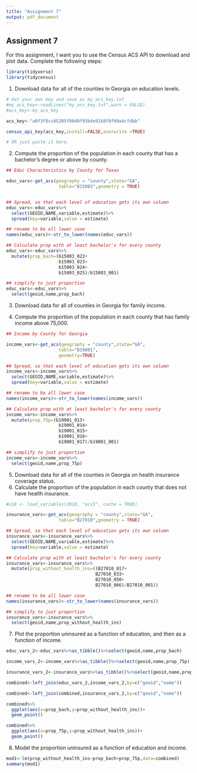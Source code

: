 ---
title: "Assignment 7"
output: pdf_document
---

Assignment 7
---

For this assignment, I want you to use the Census ACS API to download and plot data. Complete the following steps:

```{r}
library(tidyverse)
library(tidycensus)
```


1. Download data for all of the counties in Georgia on education levels. 

```{r}

# Get your own key and save as my_acs_key.txt
#my_acs_key<-readLines("my_acs_key.txt",warn = FALSE)
#acs_key<-my_acs_key

acs_key<-"a0f3f8cc65205f8040f93b4e9168f0f09a4cfdbb"

census_api_key(acs_key,install=FALSE,overwrite =TRUE)

# OR just paste it here.

```



2. Compute the proportion of the population in each county that has a bachelor's degree or above by county.

```{r}
## Educ Characteristics by County for Texas

educ_vars<-get_acs(geography = "county",state="GA",
                    table="B15003",geometry = TRUE)


## Spread, so that each level of education gets its own column
educ_vars<-educ_vars%>%
  select(GEOID,NAME,variable,estimate)%>%
  spread(key=variable,value = estimate)

## rename to be all lower case 
names(educ_vars)<-str_to_lower(names(educ_vars))

## Calculate prop with at least bachelor's for every county
educ_vars<-educ_vars%>%
  mutate(prop_bach=(b15003_022+
                    b15003_023+
                    b15003_024+
                    b15003_025)/b15003_001)

## simplify to just proportion
educ_vars<-educ_vars%>%
  select(geoid,name,prop_bach)
```


3. Download data for all of counties in Georgia for family income. 

4. Compute the proportion of the population in each county that has family income above 75,000. 


```{r}

## Income by County for Georgia

income_vars<-get_acs(geography = "county",state="GA",
                    table="B19001",
                    geometry=TRUE)

## Spread, so that each level of education gets its own column
income_vars<-income_vars%>%
  select(GEOID,NAME,variable,estimate)%>%
  spread(key=variable,value = estimate)

## rename to be all lower case 
names(income_vars)<-str_to_lower(names(income_vars))

## Calculate prop with at least bachelor's for every county
income_vars<-income_vars%>%
  mutate(prop_75p=(b19001_013+
                    b19001_014+
                    b19001_015+
                    b19001_016+
                    b19001_017)/b19001_001)                      

## simplify to just proportion
income_vars<-income_vars%>%
  select(geoid,name,prop_75p)

```


5. Download data for all of the counties in Georgia on health insurance coverage status.
6. Calculate the proportion of the population in each county that does not have health insurance. 



```{r}

#v18 <- load_variables(2018, "acs5", cache = TRUE)

```


```{r}

insurance_vars<-get_acs(geography = "county",state="GA",
                    table="B27010",geometry = TRUE)

## Spread, so that each level of education gets its own column
insurance_vars<-insurance_vars%>%
  select(GEOID,NAME,variable,estimate)%>%
  spread(key=variable,value = estimate)

## Calculate prop with at least bachelor's for every county
insurance_vars<-insurance_vars%>%
  mutate(prop_without_health_ins=((B27010_017+
                                  B27010_033+
                                  B27010_050+
                                  B27010_066)/B27010_001))

## rename to be all lower case 
names(insurance_vars)<-str_to_lower(names(insurance_vars))

## simplify to just proportion
insurance_vars<-insurance_vars%>%
  select(geoid,name,prop_without_health_ins)


```




7. Plot the proportion uninsured as a function of education, and then as a function of income. 

```{r}

educ_vars_2<-educ_vars%>%as_tibble()%>%select(geoid,name,prop_bach)

income_vars_2<-income_vars%>%as_tibble()%>%select(geoid,name,prop_75p)

insurance_vars_2<-insurance_vars%>%as_tibble()%>%select(geoid,name,prop_without_health_ins)

combined<-left_join(educ_vars_2,income_vars_2,by=c("geoid","name"))

combined<-left_join(combined,insurance_vars_2,by=c("geoid","name"))
```

```{r}
combined%>%
  ggplot(aes(x=prop_bach,y=prop_without_health_ins))+
  geom_point()
```


```{r}
combined%>%
  ggplot(aes(x=prop_75p,y=prop_without_health_ins))+
  geom_point()
```


8. Model the proportion uninsured as a function of education and income.

```{r}
mod1<-lm(prop_without_health_ins~prop_bach+prop_75p,data=combined)
summary(mod1)
```
